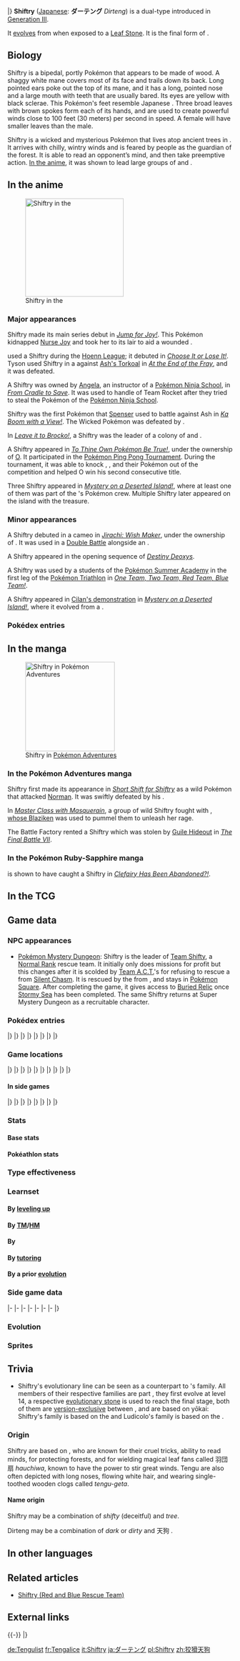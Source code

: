 {{PokémonPrevNext/Head|type=Grass|type2=Dark}}
{{PokémonPrevNext/GO|species=Shiftry}}
{{PokémonPrevNext/Pokémon|type=Grass|prevnum=274|prev=Nuzleaf|nextnum=276|next=Taillow|round=none}}
{{PokémonPrevNext/Disambig|species=Shiftry}}
|}
{{Pokémon Infobox
|name=Shiftry
|jname=ダーテング
|jtranslit=Dātengu
|tmname=Dirteng
|ndex=275
|hdex=024
|fbrow=182
|abrow=035
|typebox=1
|type1=Grass
|type2=Dark
|category=Wicked
|height-ftin=4'03"
|height-m=1.3
|weight-lbs=131.4
|weight-kg=59.6
|abilityn=d
|ability1=Chlorophyll
|ability2=Early Bird
|abilityd=Pickpocket
|egggroupn=2
|egggroup1=Field
|egggroup2=Grass
|eggcycles=15
|evtotal=3
|evat=3
|expyield=216
|oldexp=181
|lv100exp=1,059,860
|gendercode=127
|color=Brown
|catchrate=45
|body=12
|pokefordex=shiftry
|generation=3
|friendship=70
}}
'''Shiftry''' ([[List of Japanese Pokémon names|Japanese]]: '''ダーテング''' ''Dirteng'') is a dual-type {{2t|Grass|Dark}} {{OBP|Pokémon|species}} introduced in [[Generation III]].

It [[Evolution|evolves]] from {{p|Nuzleaf}} when exposed to a [[Leaf Stone]]. It is the final form of {{p|Seedot}}.

==Biology==
Shiftry is a bipedal, portly Pokémon that appears to be made of wood. A shaggy white mane covers most of its face and trails down its back. Long pointed ears poke out the top of its mane, and it has a long, pointed nose and a large mouth with teeth that are usually bared. Its eyes are yellow with black sclerae. This Pokémon's feet resemble Japanese {{wp|Geta (footwear)|tengu-geta}}. Three broad leaves with brown spokes form each of its hands, and are used to create powerful winds close to 100 feet (30 meters) per second in speed. A female will have smaller leaves than the male.

Shiftry is a wicked and mysterious Pokémon that lives atop ancient trees in {{DL|List of Pokémon by habitat|Forest Pokémon|deep forests}}. It arrives with chilly, wintry winds and is feared by people as the guardian of the forest. It is able to read an opponent’s mind, and then take preemptive action. [[AG037|In the anime]], it was shown to lead large groups of {{p|Seedot}} and {{p|Nuzleaf}}.

==In the anime==
[[File:Shiftry BW135.png|left|thumb|220px|Shiftry in the {{pkmn|anime}}]]
===Major appearances===
Shiftry made its main series debut in ''[[AG037|Jump for Joy!]]''. This Pokémon kidnapped [[Nurse Joy]] and took her to its lair to aid a wounded {{p|Nuzleaf}}.

{{ho|Tyson}} used a Shiftry during the [[Hoenn League]]; it debuted in ''[[AG130|Choose It or Lose It!]]''. Tyson used Shiftry in a {{pkmn|battle}} against [[Ash's Torkoal]] in ''[[AG131|At the End of the Fray]]'', and it was defeated.

A Shiftry was owned by [[Angela]], an instructor of a [[Pokémon Ninja School]], in ''[[AG156|From Cradle to Save]]''. It was used to handle of Team Rocket after they tried to steal the Pokémon of the [[Pokémon Ninja School]].

Shiftry was the first Pokémon that [[Palace Maven Spenser|Spenser]] used to battle against Ash in ''[[AG164|Ka Boom with a View!]]''. The Wicked Pokémon was defeated by {{AP|Sceptile}}.

In ''[[DP014|Leave it to Brocko!]]'', a Shiftry was the leader of a colony of {{p|Seedot}} and {{p|Nuzleaf}}.

A Shiftry appeared in ''[[DP124|To Thine Own Pokémon Be True!]]'', under the ownership of [[O]]. It participated in the [[Pokémon Ping Pong Tournament]]. During the tournament, it was able to knock {{an|Dawn}}, {{an|Barry}}, and their Pokémon out of the competition and helped O win his second consecutive title.

Three Shiftry appeared in ''[[BW135|Mystery on a Deserted Island!]]'', where at least one of them was part of the {{OBP|Pirate|BW135}}'s Pokémon crew. Multiple Shiftry later appeared on the island with the treasure.

===Minor appearances===
A Shiftry debuted in a cameo in ''[[M06|Jirachi: Wish Maker]]'', under the ownership of {{ga|Brendan}}. It was used in a [[Double Battle]] alongside an {{p|Aggron}}.

A Shiftry appeared in the opening sequence of ''[[M07|Destiny Deoxys]]''.

A Shiftry was used by a students of the [[Pokémon Summer Academy]] in the first leg of the [[Pokémon Triathlon]] in ''[[DP091|One Team, Two Team, Red Team, Blue Team!]]''.

A Shiftry appeared in [[Evolution|Cilan's demonstration]] in ''[[BW135|Mystery on a Deserted Island!]]'', where it evolved from a {{p|Nuzleaf}}.

===Pokédex entries===
{{Animedexheader|Hoenn}}
{{Animedexbody|AG037|Shiftry|Ash's Pokédex|Shiftry, the Wicked Pokémon. Shiftry is a mysterious creature that lives deep within the forest. They are said to live in the tops of trees that are over 1,000 years old.}}
{{Animedexfooter/Pokémon|''Advanced Generation''|Hoenn}}
{{Animedexheader|Sinnoh}}
{{Animedexbody|DP014|Shiftry|Dawn's Pokédex|Shiftry, the Wicked Pokémon. Its large fan can cause winds in excess of one-hundred feet per second and can blow anything away.}}
{{Animedexfooter/Pokémon|''Diamond & Pearl''|Sinnoh}}

==In the manga==
[[File:Shiftry Adventures.png|thumb|200px|Shiftry in [[Pokémon Adventures]]]]
===In the Pokémon Adventures manga===
Shiftry first made its appearance in ''[[PS222|Short Shift for Shiftry]]'' as a wild Pokémon that attacked [[Norman]]. It was swiftly defeated by his {{p|Slaking}}.

In ''[[PS231|Master Class with Masquerain]]'', a group of wild Shiftry fought with {{adv|Sapphire}}, [[Chic|whose Blaziken]] was used to pummel them to unleash her rage.

The Battle Factory rented a Shiftry which was stolen by [[Guile Hideout]] in ''[[PS334|The Final Battle VII]]''.

===In the Pokémon Ruby-Sapphire manga===
{{OBP|Red|Pocket Monsters}} is shown to have caught a Shiftry in ''[[PMRS60|Clefairy Has Been Abandoned?!]]''.

==In the TCG==
{{main|Shiftry (TCG)}}

==Game data==
===NPC appearances===
* [[Pokémon Mystery Dungeon: Red Rescue Team and Blue Rescue Team|Pokémon Mystery Dungeon]]: Shiftry is the leader of [[Team Shifty]], a [[Rank (Mystery Dungeon)|Normal Rank]] rescue team. It initially only does missions for profit but this changes after it is scolded by [[Team A.C.T.]]'s {{p|Alakazam}} for refusing to rescue a {{p|Jumpluff}} from [[Silent Chasm]]. It is rescued by the {{player}} from {{p|Zapdos}}, and stays in [[Pokémon Square]]. After completing the game, it gives access to [[Buried Relic]] once [[Stormy Sea]] has been completed. The same Shiftry returns at Super Mystery Dungeon as a recruitable character.

===Pokédex entries===
{{Dex/Header|type=Grass|type2=Dark}}
{{Dex/NA|gen=III}}
{{Dex/Gen|gen=III}}
{{Dex/Entry1|v=Ruby|t=FFF|entry=Shiftry is a mysterious Pokémon that is said to live atop towering trees dating back over a thousand years. It creates terrific windstorms with the fans it holds.}}
{{Dex/Entry1|v=Sapphire|t=FFF|entry=Shiftry's large fans generate awesome gusts of wind at a speed close to {{tt|100 feet|30 meters}} per second. The whipped-up wind blows anything away. This Pokémon chooses to live quietly deep in forests.}}
{{Dex/Entry1|v=Emerald|t=FFF|entry=It is said to arrive on chilly, wintry winds. Feared from long ago as the guardian of forests, this Pokémon lives in a deep forest where people do not venture.}}
{{Dex/Entry2|v=FireRed|v2=LeafGreen|entry=A Pokémon that was feared as a forest guardian. It can read the foe's mind and take preemptive action.}}
|}
|}
{{Dex/Gen|gen=IV}}
{{Dex/Entry3|v=Diamond|v2=Pearl|v3=Platinum|entry=By flapping its leafy fan, it can whip up gusts of {{tt|100 ft|30 m}}/second that can level houses.}}
{{Dex/Entry2|v=HeartGold|v2=SoulSilver|entry=It lives quietly in the deep forest. It is said to create chilly winter winds with the fans it holds.}}
|}
|}
{{Dex/Gen|gen=V}}
{{Dex/Entry2|v=Black|v2=White|t=FFF|entry=By flapping its leafy fan, it can whip up gusts of {{tt|100 ft|30 m}}/second that can level houses.}}
{{Dex/Entry2|v=Black 2|v2=White 2|t=FFF|entry=By flapping its leafy fan, it can whip up gusts of {{tt|100 ft|30 m}}/second that can level houses.}}
|}
|}
{{Dex/Gen|gen=VI}}
{{Dex/Entry1|v=X|t=FFF|entry=A Pokémon that was feared as a forest guardian. It can read the foe's mind and take preemptive action.}}
{{Dex/Entry1|v=Y|entry=By flapping its leafy fan, it can whip up gusts of {{tt|100 ft|30 m}}/second that can level houses.}}
{{Dex/Entry1|t=FFF|v=Omega Ruby|entry=Shiftry is a mysterious Pokémon that is said to live atop towering trees dating back over a thousand years. It creates terrific windstorms with the fans it holds.}}
{{Dex/Entry1|t=FFF|v=Alpha Sapphire|entry=Shiftry’s large fans generate awesome gusts of wind at a speed close to 100 feet per second. The whipped-up wind blows anything away. This Pokémon chooses to live quietly deep in forests.}}
|}
|}
{{Dex/Footer}}

===Game locations===
{{Availability/Header|type=Grass|type2=Dark}}
{{Availability/NA|gen=III}}
{{Availability/Gen|gen=III}}
{{Availability/Entry1|v=Ruby|t=FFF|area=[[Evolution|Evolve]] {{p|Nuzleaf}}}}
{{Availability/Entry1/None|v=Sapphire}}
{{Availability/Entry1|v=Emerald|t=FFF|area=[[Evolution|Evolve]] {{p|Nuzleaf}}}}
{{Availability/Entry2/None|v=FireRed|v2=LeafGreen}}
{{Availability/Entry1/None|v=Colosseum}}
{{Availability/Entry1|v=XD|t=FFF|link=Pokémon XD: Gale of Darkness|area=[[Evolution|Evolve]] {{p|Nuzleaf}}}}
|}
|}
{{Availability/Gen|gen=IV}}
{{Availability/Entry2|v=Diamond|v2=Pearl|area=[[Evolution|Evolve]] {{p|Nuzleaf}}}}
{{Availability/Entry1|v=Platinum|area=[[Evolution|Evolve]] {{p|Nuzleaf}}}}
{{Availability/Entry2|v=HeartGold|v2=SoulSilver|area=[[Evolution|Evolve]] {{p|Nuzleaf}}}}
{{Availability/Entry1|v=Pal Park|color=71AD64|link=Pal Park|area={{DL|List of Pokémon by Pal Park location|Forest}}}}
|}
|}
{{Availability/Gen|gen=V}}
{{Availability/Entry1/None|v=Black}}
{{Availability/Entry1|v=White|area=[[Evolution|Evolve]] {{p|Nuzleaf}}}}
{{Availability/Entry2|v=Black 2|v2=White 2|t=FFF|area=[[Nature Preserve]] ({{DL|Phenomenon|rustling grass}})}}
|}
|}
{{Availability/Gen|gen=VI}}
{{Availability/Entry2|v=X|v2=Y|t=FFF|area=[[Evolution|Evolve]] {{p|Nuzleaf}}}}
{{Availability/Entry1|v=Omega Ruby|t=FFF|area=[[Evolution|Evolve]] {{p|Nuzleaf}}}}
{{Availability/Entry1/None|v=Alpha Sapphire}}
|}
|}
{{Availability/Gen|gen=VII}}
{{Availability/Entry2/None|v=Sun|v2=Moon}}
{{Availability/Entry2|v=Ultra Sun|v2=Ultra Moon|area=[[Evolution|Evolve]] {{p|Nuzleaf}}}}
|}
|}
{{Availability/Footer}}

====In side games====
{{Availability/Header|type=Grass|type2=Dark}}
{{Availability/NA|gen=III}}
{{Availability/Gen|gen=III}}
{{Availability/Entry1|v=Pinball: R&S|link=Pokémon Pinball: Ruby & Sapphire|color={{ruby color}}|t=FFF|area=[[Evolution|Evolve]] {{p|Nuzleaf}}}}
{{Availability/Entry1|v=Trozei!|color={{yellow color}}|area=Endless Level 7, Forever Level 56, Pair Trozei, [[Mr. Who's Den]]}}
{{Availability/Entry2|v=MD Red|v2=MD Blue|link=Pokémon Mystery Dungeon: Red Rescue Team and Blue Rescue Team|area=[[Western Cave]] (12F-20F), [[Buried Relic]] (68F-74F)}}
{{Availability/Entry1|v=Ranger|link=Pokémon Ranger (game)|area=[[Sekra Range]]}}
|}
|}
{{Availability/Gen|gen=IV}}
{{Availability/Entry2|v=MD Time|v2=MD Darkness|link=Pokémon Mystery Dungeon: Explorers of Time and Explorers of Darkness|area=[[Lost Wilderness]] (B1-B17)}}
{{Availability/Entry1|v=MD Sky|link=Pokémon Mystery Dungeon: Explorers of Sky|area=[[Lost Wilderness]] (B1-B17)}}
{{Availability/Entry1|v=Ranger: SoA|link=Pokémon Ranger: Shadows of Almia|color={{SoA color}}|area=[[Vien Forest]], [[Capture Arena]]}}
{{Availability/Entry2/None|v=MD Blazing|v2=MD Light|link=Pokémon Mystery Dungeon (WiiWare)|color={{fire color}}|t={{fire color dark}}|color2={{electric color}}|t2={{electric color dark}}|area={{DL|Pokémon Mystery Dungeon (WiiWare)|Wonder Mail codes}}}}
<!--{{Availability/Entry1|v=MD Stormy|link=Pokémon Mystery Dungeon (WiiWare)|color={{water color}}|area=}}-->
|}
|}
{{Availability/Gen|gen=V}}
{{Availability/Entry1|1|v=Rumble Blast|color={{fire color}}|area=Autumnwood: [[Firebreathing Mountain]]}}
{{Availability/Entry1|1|v=Rumble U|color={{fire color}}|area=[[Verdant Plaza#Green Hide-and-Seek|Verdant Plaza: Green Hide-and-Seek]]}}
|}
|}
{{Availability/Gen|gen=VI}}
{{Availability/Entry1|1|v=Battle Trozei|color={{defense color}}|area=[[Infinite Ruins#Stage 1|Infinite Ruins: Stage 1]]}}
{{Availability/Entry1|1|v=Shuffle|color={{beauty color}}|area=[[Graucus Hall|Graucus Hall: Stage 480]]}}
{{Availability/Entry1|1|v=Rumble World|color={{fire color}}|area=[[Plasma Tundra#Sacred Blade Cliff|Plasma Tundra: Sacred Blade Cliff]] <small>(All Areas, Entrance Boss)</small>}}
|}
|}
{{Availability/Footer}}

===Stats===
====Base stats====
{{BaseStats
|type=Grass
|type2=Dark
|HP=     90
|Attack=100
|Defense=60
|SpAtk=  90
|SpDef=  60
|Speed=  80}}

====Pokéathlon stats====
{{Pokéthlon
|type=Grass
|type2=Dark
|Speed=3
|SpeedMax=4
|Power=3
|PowerMax=4
|Technique=3
|TechniqueMax=4
|Stamina=3
|StaminaMax=4
|Jump=3
|JumpMax=4
}}

===Type effectiveness===
{{TypeEffectiveness
|type1=Grass
|type2=Dark
|Normal=  100
|Fighting=200
|Flying=  200
|Poison=  200
|Ground=   50
|Rock=    100
|Bug=     400
|Ghost=    50
|Steel=   100
|Fire=    200
|Water=    50
|Grass=    50
|Electric= 50
|Psychic=   0
|Ice=     200
|Dragon=  100
|Dark=     50
|Fairy=   200
|notes=yes
|dark=yes
|newpsychic=1}}

===Learnset===
====By [[Level|leveling up]]====
{{learnlist/levelh/7|Shiftry|Grass|Dark|3}}
{{learnlist/level7|1|Razor Leaf|Grass|Physical|55|95|25||'''}}
{{learnlist/level7|1|Feint Attack|Dark|Physical|60|&mdash;|20||'''}}
{{learnlist/level7|1|Whirlwind|Normal|Status|&mdash;|&mdash;|20}}
{{learnlist/level7|1|Nasty Plot|Dark|Status|&mdash;|&mdash;|20}}
{{learnlist/level7|20|Leaf Tornado|Grass|Special|65|90|10||'''}}
{{learnlist/level7|32|Hurricane|Flying|Special|110|70|10}}
{{learnlist/level7|44|Leaf Storm|Grass|Special|130|90|5||'''}}
{{learnlist/levelf/7|Shiftry|Grass|Dark|3}}

====By [[TM]]/[[HM]]====
{{learnlist/tmh/7|Shiftry|Grass|Dark|3}}
{{learnlist/tm7|TM06|Toxic|Poison|Status|&mdash;|90|10}}
{{learnlist/tm7|TM10|Hidden Power|Normal|Special|60|100|15}}
{{learnlist/tm7|TM11|Sunny Day|Fire|Status|&mdash;|&mdash;|5}}
{{learnlist/tm7|TM15|Hyper Beam|Normal|Special|150|90|5}}
{{learnlist/tm7|TM17|Protect|Normal|Status|&mdash;|&mdash;|10}}
{{learnlist/tm7|TM21|Frustration|Normal|Physical|&mdash;|100|20}}
{{learnlist/tm7|TM22|Solar Beam|Grass|Special|120|100|10||'''}}
{{learnlist/tm7|TM27|Return|Normal|Physical|&mdash;|100|20}}
{{learnlist/tm7|TM30|Shadow Ball|Ghost|Special|80|100|15}}
{{learnlist/tm7|TM31|Brick Break|Fighting|Physical|75|100|15}}
{{learnlist/tm7|TM32|Double Team|Normal|Status|&mdash;|&mdash;|15}}
{{learnlist/tm7|TM39|Rock Tomb|Rock|Physical|60|95|15}}
{{learnlist/tm7|TM40|Aerial Ace|Flying|Physical|60|&mdash;|20}}
{{learnlist/tm7|TM41|Torment|Dark|Status|&mdash;|100|15}}
{{learnlist/tm7|TM42|Facade|Normal|Physical|70|100|20}}
{{learnlist/tm7|TM44|Rest|Psychic|Status|&mdash;|&mdash;|10}}
{{learnlist/tm7|TM45|Attract|Normal|Status|&mdash;|100|15}}
{{learnlist/tm7|TM46|Thief|Dark|Physical|60|100|25||'''}}
{{learnlist/tm7|TM47|Low Sweep|Fighting|Physical|65|100|20}}
{{learnlist/tm7|TM48|Round|Normal|Special|60|100|15}}
{{learnlist/tm7|TM52|Focus Blast|Fighting|Special|120|70|5}}
{{learnlist/tm7|TM53|Energy Ball|Grass|Special|90|100|10||'''}}
{{learnlist/tm7|TM54|False Swipe|Normal|Physical|40|100|40}}
{{learnlist/tm7|TM56|Fling|Dark|Physical|&mdash;|100|10||'''}}
{{learnlist/tm7|TM59|Brutal Swing|Dark|Physical|60|100|20||'''}}
{{learnlist/tm7|TM63|Embargo|Dark|Status|&mdash;|100|15}}
{{learnlist/tm7|TM64|Explosion|Normal|Physical|250|100|5}}
{{learnlist/tm7|TM66|Payback|Dark|Physical|50|100|10||'''}}
{{learnlist/tm7|TM68|Giga Impact|Normal|Physical|150|90|5}}
{{learnlist/tm7|TM75|Swords Dance|Normal|Status|&mdash;|&mdash;|20}}
{{learnlist/tm7|TM77|Psych Up|Normal|Status|&mdash;|&mdash;|10}}
{{learnlist/tm7|TM80|Rock Slide|Rock|Physical|75|90|10}}
{{learnlist/tm7|TM81|X-Scissor|Bug|Physical|80|100|15}}
{{learnlist/tm7|TM86|Grass Knot|Grass|Special|&mdash;|100|20||'''}}
{{learnlist/tm7|TM87|Swagger|Normal|Status|&mdash;|85|15}}
{{learnlist/tm7|TM88|Sleep Talk|Normal|Status|&mdash;|&mdash;|10}}
{{learnlist/tm7|TM90|Substitute|Normal|Status|&mdash;|&mdash;|10}}
{{learnlist/tm7|TM95|Snarl|Dark|Special|55|95|15||'''}}
{{learnlist/tm7|TM96|Nature Power|Normal|Status|&mdash;|&mdash;|20}}
{{learnlist/tm7|TM97|Dark Pulse|Dark|Special|80|100|15||'''}}
{{learnlist/tm7|TM100|Confide|Normal|Status|&mdash;|&mdash;|20}}
{{learnlist/tmf/7|Shiftry|Grass|Dark|3}}

====By {{pkmn|breeding}}====
{{learnlist/breedh/7|Shiftry|Grass|Dark|3}}
{{learnlist/breed7|{{MSP|054|Psyduck}}{{MSP|055|Golduck}}{{MSP|161|Sentret}}{{MSP|162|Furret}}{{MSP|194|Wooper}}{{MSP|195|Quagsire}}<br>{{MSP|220|Swinub}}{{MSP|221|Piloswine}}{{MSP|287|Slakoth}}{{MSP|289|Slaking}}{{MSP|320|Wailmer}}{{MSP|321|Wailord}}<br>{{MSP|322|Numel}}{{MSP|323|Camerupt}}{{MSP|324|Torkoal}}{{MSP|399|Bidoof}}{{MSP|400|Bibarel}}{{MSP|513|Pansear}}<br>{{MSP|527|Woobat}}{{MSP|528|Swoobat}}{{MSP|631|Heatmor}}|Amnesia|Psychic|Status|&mdash;|&mdash;|20}}
{{learnlist/breed7|{{MSP|215|Sneasel}}{{MSP|228|Houndour}}{{MSP|229|Houndoom}}{{MSP|766|Passimian}}|Beat Up|Dark|Physical|&mdash;|100|10||'''}}
{{learnlist/breed7|{{MSP|102|Exeggcute}}{{MSP|187|Hoppip}}{{MSP|188|Skiploom}}{{MSP|189|Jumpluff}}{{MSP|192|Sunflora}}{{MSP|573|Cinccino}}|Bullet Seed|Grass|Physical|25|100|30||'''}}
{{learnlist/breed7|{{MSP|083|Farfetch'd}}{{MSP|225|Delibird}}{{MSP|275|Shiftry}}{{MSP|357|Tropius}}{{MSP|393|Piplup}}{{MSP|394|Prinplup}}<br>{{MSP|395|Empoleon}}{{MSP|434|Stunky}}{{MSP|435|Skuntank}}|Defog|Flying|Status|&mdash;|&mdash;|15|‡}}
{{learnlist/breed7|{{MSP|228|Houndour}}{{MSP|229|Houndoom}}{{MSP|551|Sandile}}{{MSP|552|Krokorok}}{{MSP|553|Krookodile}}{{MSP|570|Zorua}}<br>{{MSP|571|Zoroark}}{{MSP|765|Oranguru}}|Foul Play|Dark|Physical|95|100|15||'''}}
{{learnlist/breed7|{{MSP|043|Oddish}}{{MSP|044|Gloom}}{{MSP|114|Tangela}}{{MSP|407|Roserade}}{{MSP|465|Tangrowth}}{{MSP|764|Comfey}}|Grassy Terrain|Grass|Status|&mdash;|&mdash;|10}}
{{learnlist/breed7|{{MSP|001|Bulbasaur}}{{MSP|002|Ivysaur}}{{MSP|003|Venusaur}}{{MSP|102|Exeggcute}}{{MSP|187|Hoppip}}{{MSP|188|Skiploom}}<br>{{MSP|189|Jumpluff}}{{MSP|191|Sunkern}}{{MSP|192|Sunflora}}{{MSP|285|Shroomish}}{{MSP|286|Breloom}}{{MSP|315|Roselia}}<br>{{MSP|331|Cacnea}}{{MSP|332|Cacturne}}{{MSP|387|Turtwig}}{{MSP|388|Grotle}}{{MSP|389|Torterra}}{{MSP|420|Cherubi}}<br>{{MSP|421|Cherrim}}{{MSP|495|Snivy}}{{MSP|496|Servine}}{{MSP|497|Serperior}}{{MSP|511|Pansage}}{{MSP|546|Cottonee}}<br>{{MSP|547|Whimsicott}}{{MSP|585|Deerling}}{{MSP|586|Sawsbuck}}{{MSP|650|Chespin}}{{MSP|651|Quilladin}}{{MSP|652|Chesnaught}}<br>{{MSP|672|Skiddo}}{{MSP|673|Gogoat}}{{MSP|708|Phantump}}{{MSP|709|Trevenant}}{{MSP|764|Comfey}}|Leech Seed|Grass|Status|&mdash;|90|10}}
{{learnlist/breed7|{{MSP|038|Ninetales}}{{MSP|038A|Ninetales}}{{MSP|052|Meowth}}{{MSP|052A|Meowth}}{{MSP|053|Persian}}{{MSP|053A|Persian}}<br>{{MSP|190|Aipom}}{{MSP|203|Girafarig}}{{MSP|228|Houndour}}{{MSP|229|Houndoom}}{{MSP|390|Chimchar}}{{MSP|424|Ambipom}}<br>{{MSP|461|Weavile}}{{MSP|504|Patrat}}{{MSP|505|Watchog}}{{MSP|509|Purrloin}}{{MSP|510|Liepard}}{{MSP|570|Zorua}}<br>{{MSP|571|Zoroark}}{{MSP|765|Oranguru}}|Nasty Plot|Dark|Status|&mdash;|&mdash;|20}}
{{learnlist/breed7|{{MSP|196|Espeon}}{{MSP|203|Girafarig}}|Power Swap|Psychic|Status|&mdash;|&mdash;|10}}
{{learnlist/breed7|{{MSP|019|Rattata}}{{MSP|019A|Rattata}}{{MSP|020|Raticate}}{{MSP|020A|Raticate}}{{MSP|025|Pikachu}}{{MSP|026|Raichu}}<br>{{MSP|026A|Raichu}}{{MSP|037|Vulpix}}{{MSP|038|Ninetales}}{{MSP|078|Rapidash}}{{MSP|133|Eevee}}{{MSP|134|Vaporeon}}<br>{{MSP|135|Jolteon}}{{MSP|136|Flareon}}{{MSP|155|Cyndaquil}}{{MSP|156|Quilava}}{{MSP|157|Typhlosion}}{{MSP|161|Sentret}}<br>{{MSP|162|Furret}}{{MSP|196|Espeon}}{{MSP|197|Umbreon}}{{MSP|215|Sneasel}}{{MSP|255|Torchic}}{{MSP|256|Combusken}}<br>{{MSP|257|Blaziken}}{{MSP|309|Electrike}}{{MSP|310|Manectric}}{{MSP|335|Zangoose}}{{MSP|359|Absol}}{{MSP|417|Pachirisu}}<br>{{MSP|418|Buizel}}{{MSP|419|Floatzel}}{{MSP|427|Buneary}}{{MSP|428|Lopunny}}{{MSP|448|Lucario}}{{MSP|461|Weavile}}<br>{{MSP|470|Leafeon}}{{MSP|471|Glaceon}}{{MSP|522|Blitzle}}{{MSP|523|Zebstrika}}{{MSP|587|Emolga}}{{MSP|659|Bunnelby}}<br>{{MSP|660|Diggersby}}{{MSP|700|Sylveon}}{{MSP|745|Lycanroc}}|Quick Attack|Normal|Physical|40|100|30}}
{{learnlist/breed7|{{MSP|274|Nuzleaf}}{{MSP|359|Absol}}{{MSP|418|Buizel}}{{MSP|419|Floatzel}}|Razor Wind|Normal|Special|80|100|10}}
{{learnlist/breed7|{{MSP|001|Bulbasaur}}{{MSP|002|Ivysaur}}{{MSP|003|Venusaur}}{{MSP|058|Growlithe}}{{MSP|077|Ponyta}}{{MSP|078|Rapidash}}<br>{{MSP|086|Seel}}{{MSP|087|Dewgong}}{{MSP|111|Rhyhorn}}{{MSP|112|Rhydon}}{{MSP|128|Tauros}}{{MSP|133|Eevee}}<br>{{MSP|179|Mareep}}{{MSP|180|Flaaffy}}{{MSP|181|Ampharos}}{{MSP|206|Dunsparce}}{{MSP|220|Swinub}}{{MSP|221|Piloswine}}<br>{{MSP|231|Phanpy}}{{MSP|234|Stantler}}{{MSP|261|Poochyena}}{{MSP|262|Mightyena}}{{MSP|263|Zigzagoon}}{{MSP|322|Numel}}<br>{{MSP|323|Camerupt}}{{MSP|399|Bidoof}}{{MSP|400|Bibarel}}{{MSP|420|Cherubi}}{{MSP|421|Cherrim}}{{MSP|449|Hippopotas}}<br>{{MSP|450|Hippowdon}}{{MSP|464|Rhyperior}}{{MSP|473|Mamoswine}}{{MSP|498|Tepig}}{{MSP|499|Pignite}}{{MSP|500|Emboar}}<br>{{MSP|506|Lillipup}}{{MSP|507|Herdier}}{{MSP|508|Stoutland}}{{MSP|585|Deerling}}{{MSP|586|Sawsbuck}}{{MSP|650|Chespin}}<br>{{MSP|651|Quilladin}}{{MSP|652|Chesnaught}}{{MSP|659|Bunnelby}}{{MSP|660|Diggersby}}{{MSP|667|Litleo}}{{MSP|668|Pyroar}}<br>{{MSP|672|Skiddo}}{{MSP|673|Gogoat}}{{MSP|676|Furfrou}}{{MSP|734|Yungoos}}{{MSP|735|Gumshoos}}{{MSP|759|Stufful}}<br>{{MSP|760|Bewear}}{{MSP|766|Passimian}}|Take Down|Normal|Physical|90|85|20}}
{{learnlist/breed7|{{MSP|001|Bulbasaur}}{{MSP|002|Ivysaur}}{{MSP|003|Venusaur}}{{MSP|102|Exeggcute}}{{MSP|187|Hoppip}}{{MSP|188|Skiploom}}<br>{{MSP|189|Jumpluff}}{{MSP|191|Sunkern}}{{MSP|192|Sunflora}}{{MSP|285|Shroomish}}{{MSP|420|Cherubi}}{{MSP|421|Cherrim}}<br>{{MSP|672|Skiddo}}{{MSP|673|Gogoat}}|Worry Seed|Grass|Status|&mdash;|100|10}}
{{learnlist/breedf/7|Shiftry|Grass|Dark|3}}

====By [[Move Tutor|tutoring]]====
{{learnlist/tutorh/7|Shiftry|Grass|Dark|3}}
{{learnlist/tutor7|Bounce|Flying|Physical|85|85|5|||no|yes}}
{{learnlist/tutor7|Defog|Flying|Status|—|—|15|||no|yes}}
{{learnlist/tutor7|Foul Play|Dark|Physical|95|100|15||'''|no|yes}}
{{learnlist/tutor7|Giga Drain|Grass|Special|75|100|10||'''|no|yes}}
{{learnlist/tutor7|Icy Wind|Ice|Special|55|95|15|||no|yes}}
{{learnlist/tutor7|Knock Off|Dark|Physical|65|100|20||'''|no|yes}}
{{learnlist/tutor7|Low Kick|Fighting|Physical|—|100|20|||no|yes}}
{{learnlist/tutor7|Seed Bomb|Grass|Physical|80|100|15||'''|no|yes}}
{{learnlist/tutor7|Snore|Normal|Special|50|100|15|||no|yes}}
{{learnlist/tutor7|Spite|Ghost|Status|—|100|10|||no|yes}}
{{learnlist/tutor7|Synthesis|Grass|Status|—|—|5|||no|yes}}
{{learnlist/tutor7|Tailwind|Flying|Status|—|—|15|||no|yes}}
{{learnlist/tutor7|Throat Chop|Dark|Physical|80|100|15||'''|no|yes}}
{{learnlist/tutor7|Worry Seed|Grass|Status|—|100|10|||no|yes}}
{{learnlist/tutorf/7|Shiftry|Grass|Dark|3}}

====By a prior [[evolution]]====
{{learnlist/prevoh/7|Shiftry|Grass|Dark|3}}
{{learnlist/prevo7|273|Seedot|||||Bide|Normal|Physical|—|—|10}}
{{learnlist/prevo7|273|Seedot|||||Synthesis|Grass|Status|—|—|5||{{sup/7|SM}}}}
{{learnlist/prevo7|273|Seedot||274|Nuzleaf||Harden|Normal|Status|—|—|30}}
{{learnlist/prevo7|273|Seedot||274|Nuzleaf||Growth|Normal|Status|—|—|20}}
{{learnlist/prevo7|274|Nuzleaf|||||Pound|Normal|Physical|40|100|35}}
{{learnlist/prevo7|274|Nuzleaf|||||Fake Out|Normal|Physical|40|100|10}}
{{learnlist/prevo7|274|Nuzleaf|||||Razor Wind|Normal|Special|80|100|10}}
{{learnlist/prevo7|274|Nuzleaf|||||Leaf Blade|Grass|Physical|90|100|15|'''}}
{{learnlist/prevo7|274|Nuzleaf|||||Extrasensory|Psychic|Special|80|100|20}}
{{learnlist/prevof/7|Shiftry|Grass|Dark|3}}

===Side game data===
{{Spindata/Head|type=Grass}}
{{Spindata/PinballRS|col=3|type=Grass|ndex=275|acquisition=Evolve|evolved=yes}}
{{Spindata/Trozei|col=3|type=Grass|ndex=275|rarity=Rare}}
|-
{{Spindata/MDRB|col=6|type=Grass|ndex=275
|body=1
|rate=-30
|area=Mushroom Forest
|P1=Fufufu... I can see through your thoughts.
|P2=I'm concerned... My health should be down to half so soon?
|P3=It disappoints me... But this might be it for me...
|PL=Fufufu... Be happy that my level went up!
}}
|-
{{Spindata/MDTDS|col=6|type=Grass|ndex=275
|body=1
|rate=-12
|IQ=C
}}
|-
{{Spindata/Ranger|col=6|type=Grass
|group=Dark
|assist=Grass
|fieldpower=2
|field=Gust
|loop=4
|MinEXP=116
|MaxEXP=136
|browser=When Shiftry spreads its palms and spins, it creates powerful whirlwinds.
}}
|-
{{Spindata/Ranger SoA|col=6|type=Grass
|group=Dark
|assist=Dark
|field=Cut
|fieldpower=3
|browser=It whips up winds with its arms, then sends out twisters to attack.
}}
|-
{{Spindata/RumbleBlast|col=3|type=Grass
|att=3
|def=2
|speed=3
}}
{{Spindata/Battle Trozei|col=3|type=Grass|ndex=275
|power=3
}}
|-
{{Spindata/Shuffle|col=6|type=Grass|ndex=275|num=638
|min=60
|max=105
|raisemaxlevel=5
|skill=T-Boost
|skilldesc=Increases damage when making a T-shaped match.
|swapper=Super Cheer
}}
|-
{{Spindata/GO|col=6|type=Grass|ndex=275
|hatch=N/A
|buddy=3
|evolution=N/A
|stamina=180
|attack=200
|defense=121
|fast={{m|Razor Leaf}}, {{m|Feint Attack}}
|special={{m|Leaf Blade}}, {{m|Hurricane}}, {{m|Foul Play}}
}}
|}

===Evolution===
{{evobox-3
|type1=Grass
|type2=Dark
|no1=273
|name1=Seedot
|type1-1=Grass
|evo1={{bag|Rare Candy}}<br>{{color2|000|Level|Level 14}}
|no2=274
|name2=Nuzleaf
|type1-2=Grass
|type2-2=Dark
|evo2={{bag|Leaf Stone}}<br>{{color2|000|Leaf Stone}}
|no3=275
|name3=Shiftry
|type1-3=Grass
|type2-3=Dark}}

===Sprites===
{{Spritebox/Header|type=Grass|type2=Dark}}
{{Spritebox/NA|gen=III}}
{{Spritebox/3|ndex=275}}
{{Spritebox/4/Gender|ndex=275}}
{{Spritebox/5/Gender|ndex=275}}
{{Spritebox/6/Gender|ndex=275}}
{{Spritebox/7/Gender|ndex=275}}
{{Spritebox/Footer|275|Shiftry}}

==Trivia==
*Shiftry's evolutionary line can be seen as a counterpart to {{p|Ludicolo}}'s family. All members of their respective families are part {{type|Grass}}, they first evolve at level 14, a respective [[evolutionary stone]] is used to reach the final stage, both of them are [[version-exclusive]] between {{game|Ruby and Sapphire|s}}, and are based on yōkai: Shiftry's family is based on the {{wp|tengu}} and Ludicolo's family is based on the {{wp|Kappa (folklore)|kappa}}.

===Origin===
Shiftry are based on {{wp|tengu}}, who are known for their cruel tricks, ability to read minds, for protecting forests, and for wielding magical leaf fans called 羽団扇 ''hauchiwa'', known to have the power to stir great winds. Tengu are also often depicted with long noses, flowing white hair, and wearing single-toothed wooden clogs called ''tengu-geta''.

====Name origin====
Shiftry may be a combination of ''shifty'' (deceitful) and ''tree''.

Dirteng may be a combination of ''dark'' or ''dirty'' and 天狗 ''{{wp|tengu}}''.

==In other languages==
{{Other languages|type=Grass|type2=Dark
|ja=ダーテング ''Dirteng''|jameaning=From ''dark'', ''dirty'' and {{wp|tengu|天狗 ''tengu''}}
|fr=Tengalice|frmeaning=From ''tengu'' and ''malice''
|es=Shiftry|esmeaning=Same as English name
|de=Tengulist|demeaning=From ''Tengu'' and ''{{tt|List|deceit or cunning}}''
|it=Shiftry|itmeaning=Same as English name
|ko=다탱구 ''Datenggu''|komeaning=Variation of its Japanese name
|zh_cmn=狡猾天狗 ''Jiǎohuátiāngǒu''|zh_cmnmeaning=Literally "Crafty tengu"
|hi=शिफट्री ''Shiftry''|himeaning=Transcription of English name
|ru=Шифтри ''Shiftri''|rumeaning=Transcription of English name
}}
{{left clear}}

==Related articles==
* [[Shiftry (Red and Blue Rescue Team)]]

==External links==

{{-}}
{{PokémonPrevNext/Head|type=Grass|type2=Dark}}
{{PokémonPrevNext/Pokémon|type=Grass|prevnum=274|prev=Nuzleaf|nextnum=276|next=Taillow}}
|}
{{Project Pokédex notice}}

[[de:Tengulist]]
[[fr:Tengalice]]
[[it:Shiftry]]
[[ja:ダーテング]]
[[pl:Shiftry]]
[[zh:狡猾天狗]]